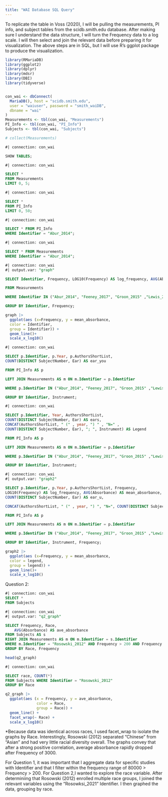 ```yaml
---
title: "WAI Database SQL Query"
---
```

To replicate the table in Voss (2020), I will be pulling the measurements, PI info, and subject tables from the scidb.smith.edu database. After making sure I understand the data structure, I will turn the Frequency data to a log scale. I will then select and join the relevant data before preparing it for visualization. The above steps are in SQL, but I will use R's ggplot package to produce the visualization.  

```r
library(RMariaDB)
library(ggplot2)
library(dplyr)
library(mdsr)
library(DBI)
library(tidyverse)


con_wai <- dbConnect(
  MariaDB(), host = "scidb.smith.edu",
  user = "waiuser", password = "smith_waiDB", 
  dbname = "wai"
)
Measurements <- tbl(con_wai, "Measurements")
PI_Info <- tbl(con_wai, "PI_Info")
Subjects <- tbl(con_wai, "Subjects")

# collect(Measurements)
```

```sql
#| connection: con_wai

SHOW TABLES;
```

```sql
#| connection: con_wai

SELECT *
FROM Measurements
LIMIT 0, 5;
```

```sql
#| connection: con_wai

SELECT *
FROM PI_Info
LIMIT 0, 50;
```

```sql
#| connection: con_wai

SELECT * FROM PI_Info
WHERE Identifier = "Abur_2014";
```

```sql
#| connection: con_wai

SELECT * FROM Measurements
WHERE Identifier = "Abur_2014";
```

```sql
#| connection: con_wai
#| output.var: "graph"

SELECT Identifier, Frequency, LOG10(Frequency) AS log_frequency, AVG(Absorbance) AS mean_absorbance

FROM Measurements

WHERE Identifier IN ("Abur_2014", "Feeney_2017", "Groon_2015" ,"Lewis_2015", "Liu_2008", "Rosowski_2012", "Shahnaz_2006", "Shaver_2013" , "Sun_2016", "Voss_1994", "Voss_2010", "Werner_2010" ) AND Frequency > 200 AND Frequency < 8000

GROUP BY Identifier, Frequency;
```

```r
graph |>
  ggplot(aes (x=Frequency, y = mean_absorbance,
  color = Identifier,
  group = Identifier)) +
  geom_line()+
  scale_x_log10()

```

```sql
#| connection: con_wai

SELECT p.Identifier, p.Year, p.AuthorsShortList,
COUNT(DISTINCT SubjectNumber, Ear) AS ear_you

FROM PI_Info AS p

LEFT JOIN Measurements AS m ON m.Identifier = p.Identifier

WHERE p.Identifier IN ("Abur_2014", "Feeney_2017", "Groon_2015" ,"Lewis_2015", "Liu_2008", "Rosowski_2012", "Shahnaz_2006", "Shaver_2013" , "Sun_2016", "Voss_1994", "Voss_2010", "Werner_2010" ) AND Frequency > 200 AND Frequency < 8000

GROUP BY Identifier, Instrument;


```

```sql
#| connection: con_wai

SELECT p.Identifier, Year, AuthorsShortList,
COUNT(DISTINCT SubjectNumber, Ear) AS ears,
CONCAT(AuthorsShortList, " (" , year, ") " , "N=" ,
COUNT(DISTINCT SubjectNumber, Ear), "; ", Instrument) AS Legend

FROM PI_Info AS p

LEFT JOIN Measurements AS m ON m.Identifier = p.Identifier

WHERE p.Identifier IN ("Abur_2014", "Feeney_2017", "Groon_2015" ,"Lewis_2015", "Liu_2008", "Rosowski_2012", "Shahnaz_2006", "Shaver_2013" , "Sun_2016", "Voss_1994", "Voss_2010", "Werner_2010" ) AND Frequency > 200 AND Frequency < 8000

GROUP BY Identifier, Instrument;


```

```sql
#| connection: con_wai
#| output.var: "graph2"

SELECT p.Identifier, p.Year, p.AuthorsShortList, Frequency,
LOG10(Frequency) AS log_frequency, AVG(Absorbance) AS mean_absorbance,
COUNT(DISTINCT SubjectNumber, Ear) AS ear_u,

CONCAT(AuthorsShortList, " (" , year, ") ", "N=", COUNT(DISTINCT SubjectNumber, Ear), "; ", Instrument) AS legend

FROM PI_Info AS p

LEFT JOIN Measurements AS m ON m.Identifier = p.Identifier

WHERE p.Identifier IN ("Abur_2014", "Feeney_2017", "Groon_2015" ,"Lewis_2015", "Liu_2008", "Rosowski_2012", "Shahnaz_2006", "Shaver_2013" , "Sun_2016", "Voss_1994", "Voss_2010", "Werner_2010" ) AND Frequency > 200 AND Frequency < 8000

GROUP BY Identifier, Instrument, Frequency;
```

```r
graph2 |>
  ggplot(aes (x=Frequency, y = mean_absorbance,
  color = legend,
  group = legend)) +
  geom_line()+
  scale_x_log10()

```

Question 2:

```sql
#| connection: con_wai
SELECT *
FROM Subjects
```
```sql
#| connection: con_wai
#| output.var: "q2_graph"

SELECT Frequency, Race,
    AVG(Absorbance) AS ave_absorbance
FROM Subjects AS s
RIGHT JOIN Measurements AS m ON m.Identifier = s.Identifier 
WHERE m.Identifier = "Rosowski_2012" AND Frequency > 200 AND Frequency < 8000
GROUP BY Race, Frequency
```


```r
head(q2_graph)
```
```sql
#| connection: con_wai

SELECT race, COUNT(*)
FROM Subjects WHERE Identifier = "Rosowski_2012"
GROUP BY Race
```

```r
q2_graph |>
  ggplot(aes (x = Frequency, y = ave_absorbance,
              color = Race,
              group = Race)) +
  geom_line() +
  facet_wrap(~ Race) + 
  scale_x_log10()
```
*Because data was identical across races, I used facet_wrap to isolate the graphs by Race. Interestingly, Rosowski (2012) separated "Chinese" from "Asian" and had very little racial diversity overall. The graphs convey that after a strong positive correlation, average absorbance rapidly dropped after Frequency of 3000. 

For Question 1, it was important that I aggregate data for specific studies with Identifier and that I filter within the frequency range of 80000 > Frequency > 200. For Question 2,I wanted to explore the race variable. After determiniing that Rosowski (2012) enrolled multiple race groups, I joined the relevant variables using the "Rosowksi_2021" Identifier. I then graphed the data, grouping by race. 

